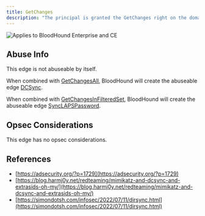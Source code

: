 ```yaml
---
title: GetChanges
description: "The principal is granted the GetChanges right on the domain."
---
```

<img noZoom src="/assets/enterprise-AND-community-edition-pill-tag.svg" alt="Applies to BloodHound Enterprise and CE"/>


## Abuse Info

This edge is not abuseable by itself.

When combined with [GetChangesAll](/resources/edges/get-changes-all), BloodHound will create the abuseable edge [DCSync](/resources/edges/dc-sync).

When combined with [GetChangesInFilteredSet](/resources/edges/get-changes-in-filtered-set), BloodHound will create the abuseable edge [SyncLAPSPassword](/resources/edges/sync-laps-password).

## Opsec Considerations

This edge has no opsec considerations.

## References

* [https://adsecurity.org/?p=1729](https://adsecurity.org/?p=1729)
* [https://blog.harmj0y.net/redteaming/mimikatz-and-dcsync-and-extrasids-oh-my/](https://blog.harmj0y.net/redteaming/mimikatz-and-dcsync-and-extrasids-oh-my/)
* [https://simondotsh.com/infosec/2022/07/11/dirsync.html](https://simondotsh.com/infosec/2022/07/11/dirsync.html)

